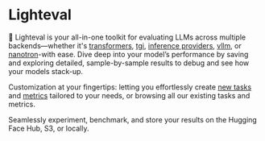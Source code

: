 # Lighteval

🤗 Lighteval is your all-in-one toolkit for evaluating LLMs across multiple
backends—whether it's
[transformers](https://github.com/huggingface/transformers),
[tgi](https://github.com/huggingface/text-generation-inference),
[inference providers](https://huggingface.co/docs/huggingface_hub/en/guides/inference),
[vllm](https://github.com/vllm-project/vllm), or
[nanotron](https://github.com/huggingface/nanotron)-with
ease. Dive deep into your model’s performance by saving and exploring detailed,
sample-by-sample results to debug and see how your models stack-up.

Customization at your fingertips: letting you effortlessly create [new
tasks](adding-a-custom-task) and
[metrics](adding-a-new-metric)
tailored to your needs, or browsing all our existing tasks and metrics.

Seamlessly experiment, benchmark, and store your results on the Hugging Face
Hub, S3, or locally.
